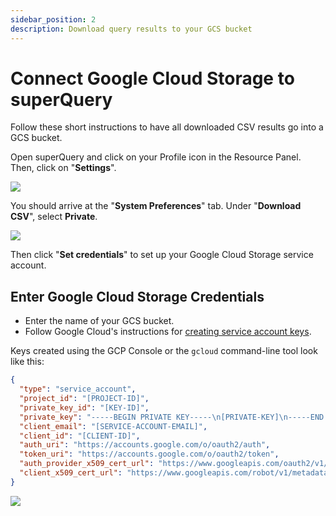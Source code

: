 ```yaml
---
sidebar_position: 2
description: Download query results to your GCS bucket
---
```


# Connect Google Cloud Storage to superQuery

Follow these short instructions to have all downloaded CSV results go into a GCS bucket.

Open superQuery and click on your Profile icon in the Resource Panel. Then, click on "**Settings**".

![](../../../static/img/superquery/image-98.png)

You should arrive at the "**System Preferences**" tab. Under "**Download CSV**", select **Private**.

![](../../../static/img/superquery/image-99.png)

Then click "**Set credentials**" to set up your Google Cloud Storage service account.

## Enter Google Cloud Storage Credentials

- Enter the name of your GCS bucket.
- Follow Google Cloud's instructions for [creating service account keys](https://cloud.google.com/iam/docs/creating-managing-service-account-keys#iam-service-account-keys-create-console).

Keys created using the GCP Console or the `gcloud` command-line tool look like this:

```json
{
  "type": "service_account",
  "project_id": "[PROJECT-ID]",
  "private_key_id": "[KEY-ID]",
  "private_key": "-----BEGIN PRIVATE KEY-----\n[PRIVATE-KEY]\n-----END PRIVATE KEY-----\n",
  "client_email": "[SERVICE-ACCOUNT-EMAIL]",
  "client_id": "[CLIENT-ID]",
  "auth_uri": "https://accounts.google.com/o/oauth2/auth",
  "token_uri": "https://accounts.google.com/o/oauth2/token",
  "auth_provider_x509_cert_url": "https://www.googleapis.com/oauth2/v1/certs",
  "client_x509_cert_url": "https://www.googleapis.com/robot/v1/metadata/x509/[SERVICE-ACCOUNT-EMAIL]"
}
```

![](../../../static/img/superquery/image-101.png)
